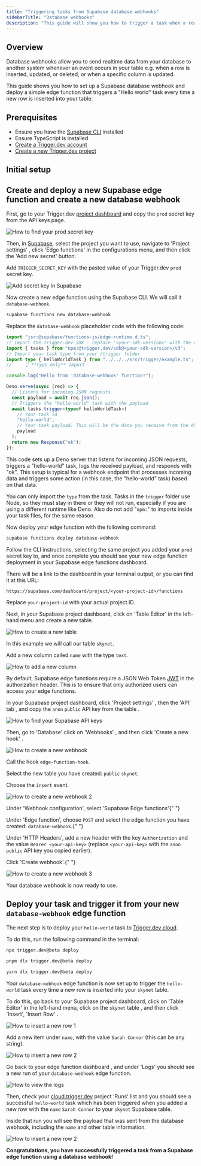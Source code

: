 ```yaml
---
title: "Triggering tasks from Supabase database webhooks"
sidebarTitle: "Database webhooks"
description: "This guide will show you how to trigger a task when a row is added to a table using Supabase database webhooks."
---
```



## Overview

Database webhooks allow you to send realtime data from your database to another system whenever an event occurs in your table e.g. when a row is inserted, updated, or deleted, or when a specific column is updated.

This guide shows you how to set up a Supabase database webhook and deploy a simple edge function that triggers a "Hello world" task every time a new row is inserted into your table.

## Prerequisites

- Ensure you have the [Supabase CLI](https://supabase.com/docs/guides/cli/getting-started) installed
- Ensure TypeScript is installed
- [Create a Trigger.dev account](https://cloud.trigger.dev)
- [Create a new Trigger.dev project](/guides/dashboard/creating-a-project)

## Initial setup

<Steps>
  <SupabasePrerequisites />
  <CliInitStep />
  <CliDevStep />
  <CliRunTestStep />
  <CliViewRunStep />
</Steps>

## Create and deploy a new Supabase edge function and create a new database webhook

<Steps>

<Step title="Add your Trigger.dev prod secret key in Supabase">

First, go to your Trigger.dev [project dashboard](https://cloud.trigger.dev) and copy the `prod` secret key from the API keys page.

![How to find your prod secret key](/images/api-key-prod.png)

Then, in [Supabase](https://supabase.com/dashboard/projects), select the project you want to use, navigate to 'Project settings' <Icon icon="circle-1" iconType="solid" size={20} color="A8FF53" />, click 'Edge functions' <Icon icon="circle-2" iconType="solid" size={20} color="A8FF53" /> in the configurations menu, and then click the 'Add new secret' <Icon icon="circle-3" iconType="solid" size={20} color="A8FF53" /> button.

Add `TRIGGER_SECRET_KEY` <Icon icon="circle-4" iconType="solid" size={20} color="A8FF53" /> with the pasted value of your Trigger.dev `prod` secret key.

![Add secret key in Supabase](/images/supabase-keys-1.png)

</Step>

<Step title="Create a new edge function using the Supabase CLI">

Now create a new edge function using the Supabase CLI. We will call it `database-webhook`.

```bash
supabase functions new database-webhook
```

</Step>

<Step title="Update the edge function code">

Replace the `database-webhook` placeholder code with the following code:

```ts functions/database-webhook/index.ts
import "jsr:@supabase/functions-js/edge-runtime.d.ts";
// Import the Trigger.dev SDK - replace "<your-sdk-version>" with the version of the SDK you are using, e.g. "3.0.0-beta.55". You can find this in your package.json file.
import { tasks } from "npm:@trigger.dev/sdk@<your-sdk-version>/v3";
// Import your task type from your /trigger folder
import type { helloWorldTask } from "../../../src/trigger/example.ts";
//     👆 **type-only** import

console.log("Hello from 'database-webhook' function!");

Deno.serve(async (req) => {
  // Listens for incoming JSON requests
  const payload = await req.json();
  // Triggers the "hello-world" task with the payload
  await tasks.trigger<typeof helloWorldTask>(
    // Your task id
    "hello-world",
    // Your task payload. This will be the data you receive from the database webhook
    payload
  );
  return new Response("ok");
});
```

This code sets up a Deno server that listens for incoming JSON requests, triggers a "hello-world" task, logs the received payload, and responds with "ok". This setup is typical for a webhook endpoint that processes incoming data and triggers some action (in this case, the "hello-world" task) based on that data.

<Note>You can only import the `type` from the task.</Note>
<Note>
  Tasks in the `trigger` folder use Node, so they must stay in there or they will not run,
  especially if you are using a different runtime like Deno. Also do not add "`npm:`" to imports
  inside your task files, for the same reason.
</Note>

</Step>

<Step title="Deploy your edge function using the Supabase CLI">

Now deploy your edge function with the following command:

```bash
supabase functions deploy database-webhook
```

Follow the CLI instructions, selecting the same project you added your `prod` secret key to, and once complete you should see your new edge function deployment in your Supabase edge functions dashboard.

There will be a link to the dashboard in your terminal output, or you can find it at this URL:

`https://supabase.com/dashboard/project/<your-project-id>/functions`

<Note>Replace `your-project-id` with your actual project ID.</Note>

</Step>

<Step title="Create a new table">

Next, in your Supabase project dashboard, click on 'Table Editor' <Icon icon="circle-1" iconType="solid" size={20} color="A8FF53" /> in the left-hand menu and create a new table. <Icon icon="circle-2" iconType="solid" size={20} color="A8FF53" />

![How to create a new table](/images/supabase-new-table-1.png)

In this example we will call our table `skynet`. <Icon icon="circle-1" iconType="solid" size={20} color="A8FF53" />

Add a new column called `name` with the type `text`. <Icon icon="circle-2" iconType="solid" size={20} color="A8FF53" />

![How to add a new column](/images/supabase-new-table-2.png)

</Step>

<Step title="Configure JWT settings">

By default, Supabase edge functions require a JSON Web Token [JWT](<(https://supabase.com/docs/guides/auth/jwts)>) in the authorization header. This is to ensure that only authorized users can access your edge functions.

In your Supabase project dashboard, click 'Project settings' <Icon icon="circle-1" iconType="solid" size={20} color="A8FF53" />, then the 'API' tab <Icon icon="circle-2" iconType="solid" size={20} color="A8FF53" />, and copy the `anon` `public` API key from the table <Icon icon="circle-3" iconType="solid" size={20} color="A8FF53" />.

![How to find your Supabase API keys](/images/supabase-api-key.png)

Then, go to 'Database' <Icon icon="circle-1" iconType="solid" size={20} color="A8FF53" /> click on 'Webhooks' <Icon icon="circle-2" iconType="solid" size={20} color="A8FF53" />, and then click 'Create a new hook' <Icon icon="circle-3" iconType="solid" size={20} color="A8FF53" />.

![How to create a new webhook](/images/supabase-create-webhook-1.png)

<Icon icon="circle-1" iconType="solid" size={20} color="A8FF53" /> Call the hook `edge-function-hook`.

<Icon icon="circle-2" iconType="solid" size={20} color="A8FF53" /> Select the new table you have created:
`public` `skynet`.

<Icon icon="circle-3" iconType="solid" size={20} color="A8FF53" /> Choose the `insert` event.

![How to create a new webhook 2](/images/supabase-create-webhook-2.png)

<Icon icon="circle-4" iconType="solid" size={20} color="A8FF53" /> Under 'Webhook configuration', select
'Supabase Edge functions'{" "}

<Icon icon="circle-5" iconType="solid" size={20} color="A8FF53" /> Under 'Edge function', choose `POST`
and select the edge function you have created: `database-webhook`.{" "}

<Icon icon="circle-6" iconType="solid" size={20} color="A8FF53" /> Under 'HTTP Headers', add a new header with the key `Authorization` and the value `Bearer <your-api-key>` (replace `<your-api-key>` with the `anon` `public` API key you copied earlier).

<Icon icon="circle-7" iconType="solid" size={20} color="A8FF53" /> Click 'Create webhook'.{" "}

![How to create a new webhook 3](/images/supabase-create-webhook-3.png)

Your database webhook is now ready to use.

</Step>

</Steps>

## Deploy your task and trigger it from your new `database-webhook` edge function

<Steps>

<Step title="Deploy your 'Hello World' task">

The next step is to deploy your `hello-world` task to [Trigger.dev cloud](https://cloud.trigger.dev).

To do this, run the following command in the terminal:

<CodeGroup>

```bash npm
npx trigger.dev@beta deploy
```

```bash pnpm
pnpm dlx trigger.dev@beta deploy
```

```bash yarn
yarn dlx trigger.dev@beta deploy
```

</CodeGroup>

</Step>

<Step title="Trigger the task from your edge function">

Your `database-webhook` edge function is now set up to trigger the `hello-world` task every time a new row is inserted into your `skynet` table.

To do this, go back to your Supabase project dashboard, click on 'Table Editor' <Icon icon="circle-1" iconType="solid" size={20} color="A8FF53" /> in the left-hand menu, click on the `skynet` table <Icon icon="circle-2" iconType="solid" size={20} color="A8FF53" /> , and then click 'Insert', 'Insert Row' <Icon icon="circle-3" iconType="solid" size={20} color="A8FF53" />.

![How to insert a new row 1](/images/supabase-new-table-3.png)

Add a new item under `name`, with the value `Sarah Connor` (this can be any string). <Icon icon="circle-1" iconType="solid" size={20} color="A8FF53" />

![How to insert a new row 2](/images/supabase-new-table-4.png)

Go back to your edge function dashboard <Icon icon="circle-1" iconType="solid" size={20} color="A8FF53" /> , and under 'Logs' <Icon icon="circle-2" iconType="solid" size={20} color="A8FF53" /> you should see a new run of your `database-webhook` edge function. <Icon icon="circle-3" iconType="solid" size={20} color="A8FF53" />

![How to view the logs](/images/supabase-logs.png)

Then, check your [cloud.trigger.dev](http://cloud.trigger.dev) project 'Runs' list <Icon icon="circle-1" iconType="solid" size={20} color="A8FF53" /> and you should see a successful `hello-world` task <Icon icon="circle-2" iconType="solid" size={20} color="A8FF53" /> which has been triggered when you added a new row with the `name` `Sarah Connor` to your `skynet` Supabase table.

Inside that run you will see the payload that was sent from the database webhook, including the `name` and other table information.

![How to insert a new row 2](/images/supabase-trigger-screenshot.png)

**Congratulations, you have successfully triggered a task from a Supabase edge function using a database webhook!**

</Step>

</Steps>

<UsefulNextSteps />

